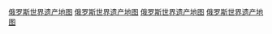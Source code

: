 {{location map+ |Russia |width=1000 |float=center |
caption=俄罗斯世界遗产地点分布图<br/>
图例： [[File:Red_pog.svg|8px]]文化遗产 [[File:Green_pog.svg|8px]]自然遗产|places=
{{location map~ |Russia |lat=65.066667 |long=60.150000 |label='''[[科米原始森林]]'''|mark=Green pog.svg}}
{{location map~ |Russia |lat=53.173611 |long=107.662500|label='''[[贝加尔湖]]'''|mark=Green pog.svg}}
{{location map~ |Russia |lat=56.333333 |long=158.500000|label='''[[堪察加火山群]]'''|position=right|mark=Green pog.svg}}
{{location map~ |Russia |lat=50.466667 |long=86.000000 |label='''[[阿尔泰金山]]'''|position=left|mark=Green pog.svg}}
{{location map~ |Russia |lat=44.000000 |long=40.000000 |label='''[[西高加索]]'''|mark=Green pog.svg}}
{{location map~ |Russia |lat=45.333333 |long=136.166667|label='''[[锡霍特山脉|中锡霍特山脉]]'''|position=right|mark=Green pog.svg}}
{{location map~ |Russia |lat=50.275000 |long=92.719722 |label='''[[乌布苏盆地]]'''|mark=Green pog.svg}}
{{location map~ |Russia |lat=71.188889|long=-179.715278|label='''[[弗兰格尔岛保护区|弗兰格尔岛保护区的自然系统]]'''|mark=Green pog.svg}}
{{location map~ |Russia |lat=69.046944 |long=94.158056 |label='''[[普托拉纳高原]]'''|mark=Green pog.svg}}
{{location map~ |Russia |lat=60.666667 |long=127.00000 |label='''[[勒拿河柱状岩自然公园]]'''|mark=Green pog.svg}}
{{location map~ |Russia |lat=50.060278 |long=115.651944|label='''[[外贝加尔山脉|达乌里亚山脉的景观]]'''|mark=Green pog.svg}}
{{location map~ |Russia |lat=59.950000 |long=30.318333 |label={{float|'''[[聖彼得堡歷史中心及其相關古蹟群|圣彼得堡]]'''|right=-10px}}|position=top}}
{{location map~ |Russia |lat=62.071389 |long=35.227500 |label='''[[基日岛的木结构教堂|基日岛]]'''}}
{{location map~ |Russia |lat=55.745833 |long=37.629722 |label='''[[克里姆林宫]]和 [[红场]],[[新圣女修道院]],[[科罗缅斯克]]'''|position=left}}
{{location map~ |Russia |lat=58.533333 |long=31.283333 |label='''[[诺夫哥罗德及其周围的历史古迹|诺夫哥罗德]]'''|position=bottom}}
{{location map~ |Russia |lat=65.083333 |long=35.666667 |label='''[[索洛韦茨基群岛]]'''}}
{{location map~ |Russia |lat=56.150000 |long=40.416667 |label='''[[弗拉基米尔和苏兹达尔的白色古迹群|弗拉基米尔和苏兹达尔]]''' }}
{{location map~ |Russia |lat=56.310350 |long=38.131200 |label={{float|'''[[谢尔盖圣三一修道院]]'''|left=-70px}}|position=top}}
{{location map~ |Russia |lat=55.791111 |long=49.095000 |label='''[[喀山克里姆林宫]]'''}}
{{location map~ |Russia |lat=59.950000 |long=38.566667 |label={{float|'''[[费拉邦多夫修道院]]'''|right=-60px}}|position=top}}
{{location map~ |Russia |lat=55.274580 |long=20.962390 |label='''[[库尔斯沙嘴]]'''|position=top}}
{{location map~ |Russia |lat=42.052972 |long=48.297194 |label='''[[杰尔宾特]]'''}}
{{location map~ |Russia |lat=57.652778 |long=39.876111 |label={{float|'''[[雅罗斯拉夫尔]]'''|right=-35px}}|position=top}}
{{location map~ |Russia |lat=60.085278 |long=26.961111 |label='''[[斯特鲁维测地弧]]'''|position=top}}
{{location map~ |Russia |lat=54.978889 |long=49.056389 |label='''{{link-jp|鞑靼斯坦博尔格尔历史和考古遗址|ボルガル遗迹}}'''|position=bottom}}
{{location map~ |Russia |lat=55.770278 |long=48.652778 |label='''[[斯维亚日斯克岛]]'''|position=left}}
{{location map~ |Russia |lat=57.8071944 |long=28.3285556|label={{float|'''{{link-ru|普斯科夫学派教堂建筑| Храмы_псковской_архитектурной_школы }}'''|left=-65px}}|position=top}}
}}
<noinclude>
[[Category:地图模板|俄罗斯世界遗产地图]]
[[Category:地理位置图模板|俄罗斯世界遗产地图]]
[[Category:俄罗斯地理位置图模板|俄罗斯世界遗产地图]]
[[Category:俄罗斯联邦主体地理位置图模板|俄罗斯世界遗产地图]]
</noinclude>